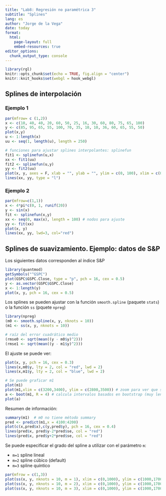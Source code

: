 ```yaml
---
title: "Lab8: Regresión no paramétrica 3"
subtitle: "Splines"
lang: es
author: "Jorge de la Vega"
date: today
format:
  html:
    page-layout: full
    embed-resources: true
editor_options: 
  chunk_output_type: console
---
```


```r
library(rgl)
knitr::opts_chunk$set(echo = TRUE, fig.align = "center")
knitr::knit_hooks$set(webgl = hook_webgl)
```

## Splines de interpolación


### Ejemplo 1

```r
par(mfrow= c (1,2))
x <- c(10, 40, 40, 20, 60, 50, 25, 16, 30, 60, 80, 75, 65, 100)
y <- c(85, 95, 65, 55, 100, 70, 35, 10, 10, 36, 60, 65, 55, 50)
plot(x,y)
u <- 1:length(x)
uu <- seq(1, length(u), length = 250)

# funciones para ajustar splines interpolantes: splinefun
fit1 <- splinefun(u,x) 
xx <- fit1(uu)
fit2 <- splinefun(u,y) 
yy <- fit2(uu)
plot(x, y, axes = F, xlab = "", ylab = "", ylim = c(0, 100), xlim = c(0, 100))
lines(xx, yy, type = "l")
```


### Ejemplo 2

```r
par(mfrow=c(1,1))
x <- 4*pi*c(0, 1, runif(20))
y <- sin(x)
fit <- splinefun(x,y)
xx <- seq(0, max(x), length = 100) # nodos para ajuste
yy <- fit(xx)
plot(x, y)
lines(xx, yy, lwd=3, col="red")
```



## Splines de suavizamiento. Ejemplo: datos de S&P

Los siguientes datos corresponden al índice S&P

```r
library(quantmod)
getSymbols("^GSPC")
plot(GSPC$GSPC.Close, type = "p", pch = 16, cex = 0.5)
y <- as.vector(GSPC$GSPC.Close)
x <- 1:length(y)
plot(x, y, pch = 16, cex = 0.5)
```

Los splines se pueden ajustar con la función `smooth.spline` (paquete `stats`) o la función `ss` (pquete `npreg`)

```r
library(npreg)
(m0 <- smooth.spline(x, y, nknots = 10))
(m1 <- ss(x, y, nknots = 10))

# raíz del error cuadrático medio
(rmse0 <- sqrt(mean((y - m0$y)^2)))
(rmse1 <- sqrt(mean((y - m1$y)^2)))
```

El ajuste se puede ver: 

```r
plot(x, y, pch = 16, cex = 0.3)
lines(x,m0$y, lty = 2, col = "red", lwd = 2)
lines(x,m1$y, lty = 2, col = "blue", lwd = 2)

# Se puede graficar m1
plot(m1)
plot(m1,xlim = c(3200,3400), ylim = c(2800,3500)) # zoom para ver que si se calcula ic.
a <- boot(m1, R = 4) # calcula intervalos basados en bootstrap (muy lento)
plot(a)
```

Resumen de información: 

```r
summary(m1)  # m0 no tiene método summary
pred <- predict(m1,x = 4100:4200)
plot(c(x,pred$x),c(y,pred$y), pch = 16, cex = 0.4)
lines(pred$x, pred$y-2*pred$se, col = "red")
lines(pred$x, pred$y+2*pred$se, col = "red")
```

Se puede especificar el grado del spline a utilizar con el parámetro `m`:

- `m=1` spline lineal
- `m=2` spline cúbico (default)
- `m=3` spline quíntico

```r
par(mfrow = c(1,3))
plot(ss(x, y, nknots = 10, m = 1), xlim = c(0,1000), ylim = c(1000,1700))
plot(ss(x, y, nknots = 10, m = 2), xlim = c(0,1000), ylim = c(1000,1700))
plot(ss(x, y, nknots = 10, m = 3), xlim = c(0,1000), ylim = c(1000,1700))
```


